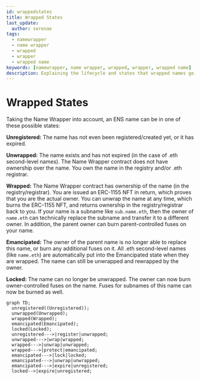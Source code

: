 ```yaml
---
id: wrappedstates
title: Wrapped States
last_update:
  author: serenae
tags:
  - namewrapper
  - name wrapper
  - wrapped
  - wrapper
  - wrapped name
keywords: [namewrapper, name wrapper, wrapped, wrapper, wrapped name]
description: Explaining the lifecycle and states that wrapped names go through
---
```


# Wrapped States

Taking the Name Wrapper into account, an ENS name can be in one of these possible states:

**Unregistered:** The name has not even been registered/created yet, or it has expired.

**Unwrapped:** The name exists and has not expired (in the case of .eth second-level names). The Name Wrapper contract does not have ownership over the name. You own the name in the registry and/or .eth registrar.

**Wrapped:** The Name Wrapper contract has ownership of the name (in the registry/registrar). You are issued an ERC-1155 NFT in return, which proves that you are the actual owner. You can unwrap the name at any time, which burns the ERC-1155 NFT, and returns ownership in the registry/registrar back to you. If your name is a subname like `sub.name.eth`, then the owner of `name.eth` can technically replace the subname and transfer it to a different owner. In addition, the parent owner can burn parent-controlled fuses on your name.

**Emancipated:** The owner of the parent name is no longer able to replace this name, or burn any additional fuses on it. All .eth second-level names (like `name.eth`) are automatically put into the Emancipated state when they are wrapped. The name can still be unwrapped and rewrapped by the owner.

**Locked:** The name can no longer be unwrapped. The owner can now burn owner-controlled fuses on the name. Fuses for subnames of this name can now be burned as well.

```mermaid
graph TD;
  unregistered((Unregistered));
  unwrapped(Unwrapped);
  wrapped(Wrapped);
  emancipated(Emancipated);
  locked(Locked);
  unregistered--->|register|unwrapped;
  unwrapped--->|wrap|wrapped;
  wrapped--->|unwrap|unwrapped;
  wrapped--->|protect|emancipated;
  emancipated--->|lock|locked;
  emancipated--->|unwrap|unwrapped;
  emancipated--->|expire|unregistered;
  locked-->|expire|unregistered;
```
